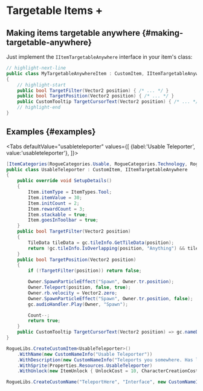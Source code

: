 # Targetable Items +


## Making items targetable anywhere {#making-targetable-anywhere}

Just implement the `IItemTargetableAnywhere` interface in your item's class:

```csharp title="MyTargetableAnywhereItem.cs"
// highlight-next-line
public class MyTargetableAnywhereItem : CustomItem, IItemTargetableAnywhere
{
    // highlight-start
    public bool TargetFilter(Vector2 position) { /* ... */ }
    public bool TargetPosition(Vector2 position) { /* ... */ }
    public CustomTooltip TargetCursorText(Vector2 position) { /* ... */ }
    // highlight-end
}
```

## Examples {#examples}

<Tabs defaultValue="usableteleporter"
  values={[
    {label:'Usable Teleporter', value:'usableteleporter'},
  ]}>
<TabItem value="usableteleporter">

```csharp title="UsableTeleporter.cs"
[ItemCategories(RogueCategories.Usable, RogueCategories.Technology, RogueCategories.Stealth)]
public class UsableTeleporter : CustomItem, IItemTargetableAnywhere
{
    public override void SetupDetails()
    {
        Item.itemType = ItemTypes.Tool;
        Item.itemValue = 30;
        Item.initCount = 2;
        Item.rewardCount = 3;
        Item.stackable = true;
        Item.goesInToolbar = true;
    }
    public bool TargetFilter(Vector2 position)
    {
        TileData tileData = gc.tileInfo.GetTileData(position);
        return !gc.tileInfo.IsOverlapping(position, "Anything") && tileData.wallMaterial == wallMaterialType.None;
    }
    public bool TargetPosition(Vector2 position)
    {
        if (!TargetFilter(position)) return false;

        Owner.SpawnParticleEffect("Spawn", Owner.tr.position);
        Owner.Teleport(position, false, true);
        Owner.rb.velocity = Vector2.zero;
        Owner.SpawnParticleEffect("Spawn", Owner.tr.position, false);
        gc.audioHandler.Play(Owner, "Spawn");

        Count--;
        return true;
    }
    public CustomTooltip TargetCursorText(Vector2 position) => gc.nameDB.GetName("TeleportHere", "Interface");
}
```

```csharp
RogueLibs.CreateCustomItem<UsableTeleporter>()
    .WithName(new CustomNameInfo("Usable Teleporter"))
    .WithDescription(new CustomNameInfo("Teleports you somewhere. Has limited uses."))
    .WithSprite(Properties.Resources.UsableTeleporter)
    .WithUnlock(new ItemUnlock { UnlockCost = 10, CharacterCreationCost = 3, LoadoutCost = 3 });

RogueLibs.CreateCustomName("TeleportHere", "Interface", new CustomNameInfo("Teleport here"));
```

</TabItem>
</Tabs>